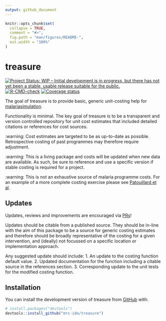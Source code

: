 ```yaml
---
output: github_document
---
```


<!-- README.md is generated from README.Rmd. Please edit that file -->

```r
knitr::opts_chunk$set(
  collapse = TRUE,
  comment = "#>",
  fig.path = "man/figures/README-",
  out.width = "100%"
)
```

# treasure

<!-- badges: start -->
[![Project Status: WIP – Initial development is in progress, but there has not yet been a stable, usable release suitable for the public.](https://www.repostatus.org/badges/latest/wip.svg)](https://www.repostatus.org/#wip)
[![R-CMD-check](https://github.com/mrc-ide/treasure/workflows/R-CMD-check/badge.svg)](https://github.com/mrc-ide/treasure/actions)
[![Coverage status](https://codecov.io/gh/mrc-ide/treasure/branch/main/graph/badge.svg)](https://codecov.io/github/mrc-ide/treasure)
<!-- badges: end -->

The goal of treasure is to provide basic, generic unit-costing help for [malariasimulation](https://mrc-ide.github.io/malariasimulation/).

Functionality is minimal. The key goal of treasure is to be a transparent and
version controlled repository for unit cost estimates that included detailed citations
or references for cost sources.

:warning: Cost estimates are targeted to be as up-to-date as possible. Retrospective
costing of past programmes may therefore require adjustment.

:warning: This is a living package and costs will be updated when new data are available.
As such, be sure to reference and use a specific version if stable costing is
required for a project.

:warning: This is not an exhaustive source of malaria programme costs. For an 
example of a more complete costing exercise please see 
[Patouillard et al](https://gh.bmj.com/content/2/2/e000176).

## Updates

Updates, reviews and improvements are encouraged via [PRs](https://github.com/mrc-ide/treasure/pulls)!

Updates should be citable from a published source.
They should be in-line with the aim of this package to be a source for generic costing
estimates and therefore should be broadly representative of the costing for a given
intervention, and (ideally) not focussed on a specific location or implementation approach.

Any suggested update should include:
1. An update to the costing function default value.
2. Updated documentation for the function including a citable source in the references section.
3. Corresponding update to the unit tests for the modified costing function.

## Installation

You can install the development version of treasure from [GitHub](https://github.com/) with:

``` r
# install.packages("devtools")
devtools::install_github("mrc-ide/treasure")
```
